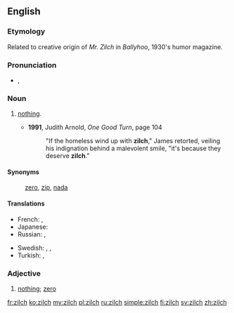 {{was wotd|2009|July|31}}
==English==

===Etymology===
Related to creative origin of ''Mr. Zilch'' in ''Ballyhoo'', 1930's humor magazine.

===Pronunciation===
* {{a|UK|US}} {{IPA|/zɪltʃ/}}, {{X-SAMPA|/zIltS/}}

===Noun===
{{en-noun|-}}

# {{context|informal|lang=en}} [[nothing]].
#* '''1991''', Judith Arnold, ''One Good Turn‎'', page 104
#*: "If the homeless wind up with '''zilch'''," James retorted, veiling his indignation behind a malevolent smile, "it's because they deserve '''zilch'''."

====Synonyms====
: [[zero]], [[zip]], [[nada]]

====Translations====
{{trans-top|nothing}}
* French: {{t+|fr|que dalle}}, {{t+|fr|que pouic}}
* Japanese: {{qualifier|colloquial}} {{t|ja|何も|tr=nani mo}}
* Russian: {{qualifier|slang}} {{t|ru|ни черта|tr=ni čertá}}, {{qualifier|slang}} {{t+|ru|ни фига|tr=ni figá}}
{{trans-mid}}
* Swedish: {{t+|sv|noll}}, {{t+|sv|nolla|c}}, {{t+|sv|ingenting}}
* Turkish: {{t+|tr|hiç}}, {{t+|tr|değersiz}}
{{trans-bottom}}

===Adjective===
{{en-adj|-}} <!-- Adjective, attributive noun, or pseudo-numeral? -->

# [[nothing]]; [[zero]]

[[fr:zilch]]
[[ko:zilch]]
[[my:zilch]]
[[pl:zilch]]
[[ru:zilch]]
[[simple:zilch]]
[[fi:zilch]]
[[sv:zilch]]
[[zh:zilch]]